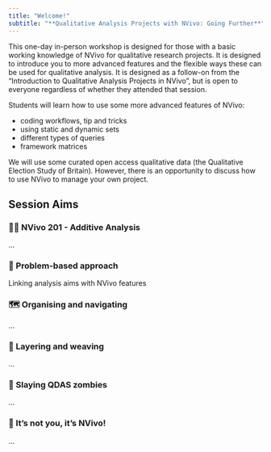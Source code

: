 ```yaml
---
title: "Welcome!"
subtitle: "**Qualitative Analysis Projects with NVivo: Going Further**"
---
```


::: {.callout-note title="Session Brief"}
This one-day in-person workshop is designed for those with a basic working knowledge of NVivo for qualitative research projects. It is designed to introduce you to more advanced features and the flexible ways these can be used for qualitative analysis. It is designed as a follow-on from the "Introduction to Qualitative Analysis Projects in NVivo", but is open to everyone regardless of whether they attended that session.

Students will learn how to use some more advanced features of NVivo:

- coding workflows, tip and tricks
- using static and dynamic sets
- different types of queries
- framework matrices

We will use some curated open access qualitative data (the Qualitative Election Study of Britain). However, there is an opportunity to discuss how to use NVivo to manage your own project.
:::

## Session Aims

### 🧑‍🎓 NVivo 201 - Additive Analysis

...

### 🤔 Problem-based approach

Linking analysis aims with NVivo features 


### 🗺️ Organising and navigating

...


### 🧶 Layering and weaving

...

### 🧟 Slaying QDAS zombies

...

### 🤢 It's not you, it's NVivo!

...
